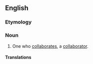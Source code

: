 ==English==
{{wikipedia|collaborationism}}

===Etymology===
{{suffix|en|collaboration|ist}}

===Noun===
{{en-noun}}

# One who [[collaborate]]s, a [[collaborator]].

====Translations====
{{trans-see|one who collaborates|collaborator}}